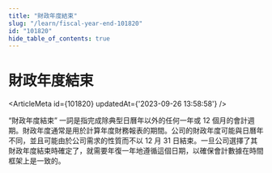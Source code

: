 ```yaml
---
title: "財政年度結束"
slug: "/learn/fiscal-year-end-101820"
id: "101820"
hide_table_of_contents: true
---
```



# 財政年度結束

<ArticleMeta id={101820} updatedAt={'2023-09-26 13:58:58'} />
<div className='border-solid border-b border-t-0 my-4 border-[var(--ifm-color-gray-300)]' />

“財政年度結束” 一詞是指完成除典型日曆年以外的任何一年或 12 個月的會計週期。財政年度通常是用於計算年度財務報表的期間。公司的財政年度可能與日曆年不同，並且可能由於公司需求的性質而不以 12 月 31 日結束。一旦公司選擇了其財政年度結束時確定了，就需要年復一年地遵循這個日期，以確保會計數據在時間框架上是一致的。
